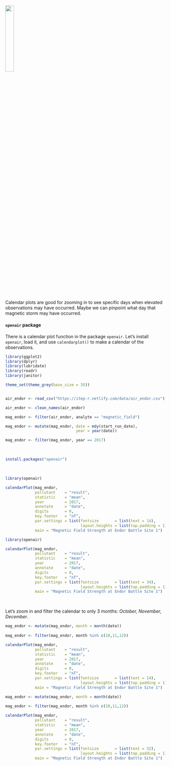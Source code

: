 

<h2 style="margin-top: 12px;"> </h2>

![](../images/endor_lego_sq.PNG){align="left" style="width: 23%; margin-top: 6px; margin-right: 34px; margin-bottom: 10px;"}

Calendar plots are good for zooming in to see specific days when elevated observations may have occurred. Maybe we can pinpoint what day that magnetic storm may have occurred.

<h4> `openair` package </h4>

There is a calendar plot function in the package `openair`. Let's install `openair`, load it, and use `calendarplot()` to make a calendar of the observations.


```{r, set-theme, include=F}
library(ggplot2)
library(dplyr)
library(lubridate)
library(readr)
library(janitor)

theme_set(theme_grey(base_size = 35))


air_endor <- read_csv("https://itep-r.netlify.com/data/air_endor.csv")

air_endor <- clean_names(air_endor)

mag_endor <- filter(air_endor, analyte == "magnetic_field")

mag_endor <- mutate(mag_endor, date = mdy(start_run_date),
                               year = year(date))

mag_endor <- filter(mag_endor, year == 2017)
```


<br>

```{r, eval=F}
install.packages("openair")
```

<br>
```{r, eval=F}
library(openair)
```

```{r, eval=F}
calendarPlot(mag_endor,
             pollutant    = "result",
             statistic    = "mean",
             year         = 2017,
             annotate     = "date",
             digits       = 0,
             key.footer   = "nT",
             par.settings = list(fontsize       = list(text = 14),
                                 layout.heights = list(top.padding = 1)),
             main = "Magnetic Field Strength at Endor Battle Site 1")

```

```{r cal-for-web, echo=F, message=F, warning=F, fig.width=30, fig.height=10}
library(openair)

calendarPlot(mag_endor,
             pollutant    = "result",
             statistic    = "mean",
             year         = 2017,
             annotate     = "date",
             digits       = 0,
             key.footer   = "nT",
             par.settings = list(fontsize       = list(text = 34),
                                 layout.heights = list(top.padding = 1)),
             main = "Magnetic Field Strength at Endor Battle Site 1")

```

<br>

Let's zoom in and filter the calendar to only 3 months: _October, November, December_.


```{r, eval=F}
mag_endor <- mutate(mag_endor, month = month(date))
                        
mag_endor <- filter(mag_endor, month %in% c(10,11,12))

calendarPlot(mag_endor,
             pollutant    = "result",
             statistic    = "mean",
             year         = 2017,
             annotate     = "date",
             digits       = 0,
             key.footer   = "nT",
             par.settings = list(fontsize       = list(text = 14),
                                 layout.heights = list(top.padding = 1)),
             main = "Magnetic Field Strength at Endor Battle Site 1")

```

```{r cal-for-web-months, echo=F, message=F, warning=F, fig.width=30, fig.height=10}
mag_endor <- mutate(mag_endor, month = month(date))
                        
mag_endor <- filter(mag_endor, month %in% c(10,11,12))

calendarPlot(mag_endor,
             pollutant    = "result",
             statistic    = "mean",
             year         = 2017,
             annotate     = "date",
             digits       = 0,
             key.footer   = "nT",
             par.settings = list(fontsize       = list(text = 32),
                                 layout.heights = list(top.padding = 1)),
             main = "Magnetic Field Strength at Endor Battle Site 1")

```


<br>
